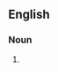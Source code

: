 ==English==

===Noun===
{{wikipedia}}
{{en-noun|sg=[[co-]][[evolution]]|-}}

# {{alternative spelling of|coevolution}}